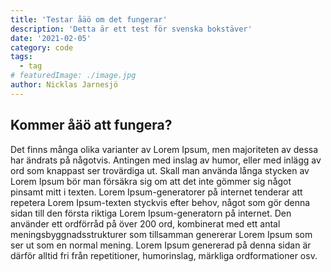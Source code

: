 ```yaml
---
title: 'Testar åäö om det fungerar'
description: 'Detta är ett test för svenska bokstäver'
date: '2021-02-05'
category: code
tags:
  - tag
# featuredImage: ./image.jpg
author: Nicklas Jarnesjö
---
```


## Kommer åäö att fungera?

Det finns många olika varianter av Lorem Ipsum, men majoriteten av dessa har ändrats på någotvis.
Antingen med inslag av humor, eller med inlägg av ord som knappast ser trovärdiga ut. Skall man
använda långa stycken av Lorem Ipsum bör man försäkra sig om att det inte gömmer sig något pinsamt
mitt i texten. Lorem Ipsum-generatorer på internet tenderar att repetera Lorem Ipsum-texten styckvis
efter behov, något som gör denna sidan till den första riktiga Lorem Ipsum-generatorn på internet.
Den använder ett ordförråd på över 200 ord, kombinerat med ett antal meningsbyggnadsstrukturer som
tillsamman genererar Lorem Ipsum som ser ut som en normal mening. Lorem Ipsum genererad på denna
sidan är därför alltid fri från repetitioner, humorinslag, märkliga ordformationer osv.
